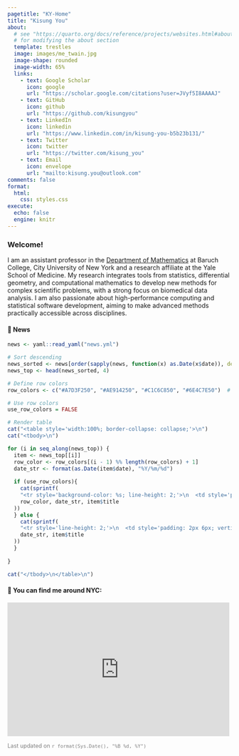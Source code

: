 ```yaml
---
pagetitle: "KY-Home"
title: "Kisung You"
about:
  # see "https://quarto.org/docs/reference/projects/websites.html#about"
  # for modifying the about section
  template: trestles
  image: images/me_twain.jpg
  image-shape: rounded
  image-width: 65%
  links:
    - text: Google Scholar
      icon: google
      url: "https://scholar.google.com/citations?user=JVyf5I8AAAAJ"
    - text: GitHub
      icon: github
      url: "https://github.com/kisungyou"
    - text: LinkedIn
      icon: linkedin
      url: "https://www.linkedin.com/in/kisung-you-b5b23b131/"
    - text: Twitter
      icon: twitter
      url: "https://twitter.com/kisung_you"
    - text: Email
      icon: envelope
      url: "mailto:kisung.you@outlook.com"
comments: false
format:
  html:
    css: styles.css
execute:
  echo: false
  engine: knitr
---
```


::: column-page

### Welcome!


I am an assistant professor in the [Department of Mathematics](https://mfeapp.baruch.cuny.edu/math/) at Baruch College, City University of New York and a research affiliate at the Yale School of Medicine.  My research integrates tools from statistics, differential geometry, and computational mathematics to develop new methods for complex scientific problems, with a strong focus on biomedical data analysis. I am also passionate about high-performance computing and statistical software development, aiming to make advanced methods practically accessible across disciplines.

#### 📰 News

<div style="margin-top: 1.0em;">
```r
news <- yaml::read_yaml("news.yml")

# Sort descending
news_sorted <- news[order(sapply(news, function(x) as.Date(x$date)), decreasing = TRUE)]
news_top <- head(news_sorted, 4)

# Define row colors
row_colors <- c("#A7D3F250", "#AE914250", "#C1C6C850", "#6E4C7E50")  # as many as you need

# Use row colors
use_row_colors = FALSE

# Render table
cat("<table style='width:100%; border-collapse: collapse;'>\n")
cat("<tbody>\n")

for (i in seq_along(news_top)) {
  item <- news_top[[i]]
  row_color <- row_colors[(i - 1) %% length(row_colors) + 1]
  date_str <- format(as.Date(item$date), "%Y/%m/%d")
  
  if (use_row_colors){
    cat(sprintf(
    "<tr style='background-color: %s; line-height: 2;'>\n  <td style='padding: 2px 6px; vertical-align: top; width: 100px;'><strong>%s</strong></td>\n  <td style='padding: 2px 6px;'>%s</td>\n</tr>\n",
    row_color, date_str, item$title
  ))  
  } else {
    cat(sprintf(
    "<tr style='line-height: 2;'>\n  <td style='padding: 2px 6px; vertical-align: top; width: 100px;'><strong>%s</strong></td>\n  <td style='padding: 2px 6px;'>%s</td>\n</tr>\n",
    date_str, item$title
  ))
  }
  
}

cat("</tbody>\n</table>\n")
```
</div>

#### 📍 You can find me around NYC:

<div style="margin-top: 1.0em;">
<iframe src="https://www.google.com/maps/embed?pb=!1m18!1m12!1m3!1d3022.9773290899484!2d-73.98584178878957!3d40.740524371269956!2m3!1f0!2f0!3f0!3m2!1i1024!2i768!4f13.1!3m3!1m2!1s0x89c259a7550271dd%3A0xec88233d3a5d270f!2sBaruch%20College!5e0!3m2!1sen!2sus!4v1692141431588!5m2!1sen!2sus" width="99%" height="300px" style="border:0;" allowfullscreen="" loading="lazy" referrerpolicy="no-referrer-when-downgrade"></iframe>
</div>


<span style="font-size: 0.9em; color: gray;">
Last updated on `r format(Sys.Date(), "%B %d, %Y")`
</span>

:::
